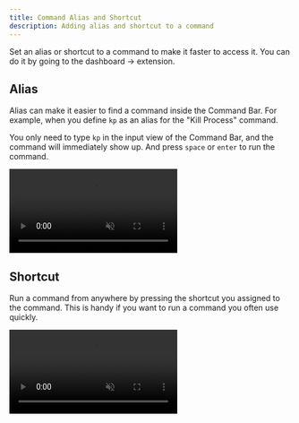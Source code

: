 ```yaml
---
title: Command Alias and Shortcut
description: Adding alias and shortcut to a command
---
```



Set an alias or shortcut to a command to make it faster to access it. You can do it by going to the dashboard -> extension.

## Alias

Alias can make it easier to find a command inside the Command Bar. For example, when you define `kp` as an alias for the "Kill Process" command.

You only need to type `kp` in the input view of the Command Bar, and the command will immediately show up. And press `space` or `enter` to run the command.

<video src={aliasVideo} controls muted loop playsinline></video>

## Shortcut

Run a command from anywhere by pressing the shortcut you assigned to the command. This is handy if you want to run a command you often use quickly.

<video src={shortcutVideo} controls muted loop playsinline></video>